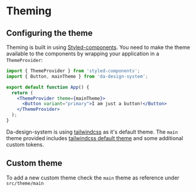 
<Meta title="Theme/Intro" />

# Theming

## Configuring the theme

Theming is built in using [Styled-components](https://github.com/styled-components/styled-components).
You need to make the theme available to the components by wrapping your application in a `ThemeProvider`:

```jsx
import { ThemeProvider } from 'styled-components';
import { Button, mainTheme } from 'da-design-system';

export default function App() {
  return (
    <ThemeProvider theme={mainTheme}>
      <Button variant="primary">I am just a button!</Button>
    </ThemeProvider>
  );
}
```

Da-design-system is using [tailwindcss](https://tailwindcss.com/) as it's default theme.
The `main` theme provided includes [tailwindcss default theme](https://tailwindcss.com/docs/theme) and some additional custom tokens.

## Custom theme
To add a new custom theme check the `main` theme as reference under `src/theme/main`
